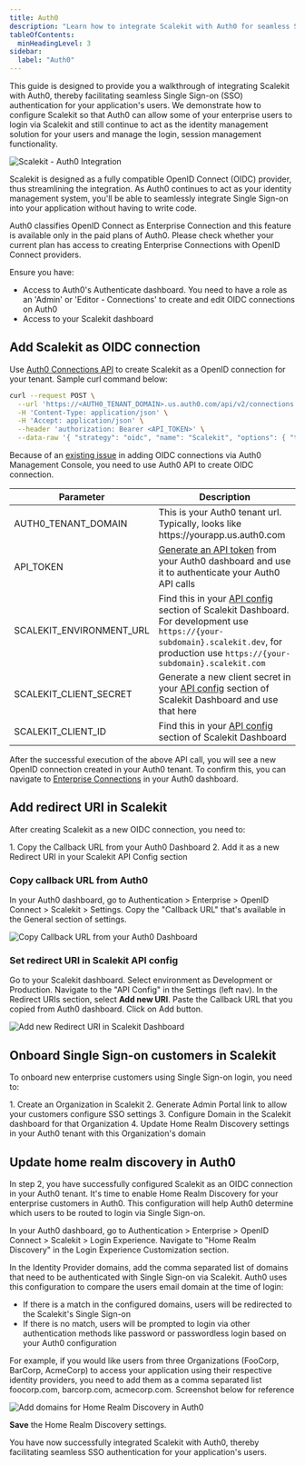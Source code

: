 ```yaml
---
title: Auth0
description: "Learn how to integrate Scalekit with Auth0 for seamless Single Sign-On (SSO) authentication, allowing enterprise users to log in via Scalekit."
tableOfContents:
  minHeadingLevel: 3
sidebar:
  label: "Auth0"
---
```


This guide is designed to provide you a walkthrough of integrating Scalekit with Auth0, thereby facilitating seamless Single Sign-on (SSO) authentication for your application's users. We demonstrate how to configure Scalekit so that Auth0 can allow some of your enterprise users to login via Scalekit and still continue to act as the identity management solution for your users and manage the login, session management functionality.

![Scalekit - Auth0 Integration ](@/assets/docs/guides/auth-systems/auth0/0.png)

Scalekit is designed as a fully compatible OpenID Connect (OIDC) provider, thus streamlining the integration. As Auth0 continues to act as your identity management system, you'll be able to seamlessly integrate Single Sign-on into your application without having to write code.

<Aside>

Auth0 classifies OpenID Connect as Enterprise Connection and this feature is available only in the paid plans of Auth0. Please check whether your current plan has access to creating Enterprise Connections with OpenID Connect providers.

</Aside>

Ensure you have:

- Access to Auth0's Authenticate dashboard. You need to have a role as an 'Admin' or 'Editor - Connections' to create and edit OIDC connections on Auth0
- Access to your Scalekit dashboard

## Add Scalekit as OIDC connection

Use <a href="https://auth0.com/docs/api/management/v2/connections/post-connections" target="_blank">Auth0 Connections API</a> to create Scalekit as a OpenID connection for your tenant. Sample curl command below:

```bash showLineNumbers=false wrap
curl --request POST \
  --url 'https://<AUTH0_TENANT_DOMAIN>.us.auth0.com/api/v2/connections' \
  -H 'Content-Type: application/json' \
  -H 'Accept: application/json' \
  --header 'authorization: Bearer <API_TOKEN>' \
  --data-raw '{ "strategy": "oidc", "name": "Scalekit", "options": { "type": "back_channel", "discovery_url": "<SCALEKIT_ENVIRONMENT_URL>/.well-known/openid-configuration", "client_secret" : "<SCALEKIT_CLIENT_SECRET>", "client_id" : "<SCALEKIT_CLIENT_ID>",  "scopes": "openid profile" } }'
```

<Aside type="caution">

Because of an <a href="https://community.auth0.com/t/creating-an-oidc-connection-fails-with-options-issuer-is-required-error/128189" target="_blank">existing issue</a> in adding OIDC connections via Auth0 Management Console, you need to use Auth0 API to create OIDC connection.

</Aside>

| Parameter              | Description                                                                                                                                                                         |
| ---------------------- | ----------------------------------------------------------------------------------------------------------------------------------------------------------------------------------- |
| AUTH0_TENANT_DOMAIN    | This is your Auth0 tenant url. Typically, looks like https:<span></span>//yourapp.us.auth0.com                                                                                         |
| API_TOKEN              | <a href="https://auth0.com/docs/secure/tokens/access-tokens/management-api-access-tokens" target="_blank">Generate an API token</a> from your Auth0 dashboard and use it to authenticate your Auth0 API calls |
| SCALEKIT_ENVIRONMENT_URL       | Find this in your <a href="https://app.scalekit.com" target="_blank">API config</a> section of Scalekit Dashboard. For development use `https://{your-subdomain}.scalekit.dev`, for production use `https://{your-subdomain}.scalekit.com` |
| SCALEKIT_CLIENT_SECRET | Generate a new client secret in your <a href="https://app.scalekit.com" target="_blank">API config</a> section of Scalekit Dashboard and use that here                                                         |
| SCALEKIT_CLIENT_ID    | Find this in your <a href="https://app.scalekit.com" target="_blank">API config</a> section of Scalekit Dashboard                                                                                              |

After the successful execution of the above API call, you will see a new OpenID connection created in your Auth0 tenant. To confirm this, you can navigate to <a href="https://auth0.com/docs/authenticate/enterprise-connections#view-enterprise-connections" target="_blank">Enterprise Connections</a> in your Auth0 dashboard.

## Add redirect URI in Scalekit

After creating Scalekit as a new OIDC connection, you need to:

<Steps>
1. Copy the Callback URL from your Auth0 Dashboard
2. Add it as a new Redirect URI in your Scalekit API Config section
</Steps>

### Copy callback URL from Auth0

In your Auth0 dashboard, go to Authentication > Enterprise > OpenID Connect > Scalekit > Settings.
Copy the "Callback URL" that's available in the General section of settings.

![Copy Callback URL from your Auth0 Dashboard](@/assets/docs/guides/auth-systems/auth0/1.png)

### Set redirect URI in Scalekit API config

Go to your Scalekit dashboard. Select environment as Development or Production. Navigate to the "API Config" in the Settings (left nav). In the Redirect URIs section, select **Add new URI**. Paste the Callback URL that you copied from Auth0 dashboard. Click on Add button.

![Add new Redirect URI in Scalekit Dashboard](@/assets/docs/guides/auth-systems/auth0/2.png)

## Onboard Single Sign-on customers in Scalekit

To onboard new enterprise customers using Single Sign-on login, you need to:

<Steps>
1. Create an Organization in Scalekit
2. Generate Admin Portal link to allow your customers configure SSO settings
3. Configure Domain in the Scalekit dashboard for that Organization
4. Update Home Realm Discovery settings in your Auth0 tenant with this Organization's domain
</Steps>

## Update home realm discovery in Auth0

In step 2, you have successfully configured Scalekit as an OIDC connection in your Auth0 tenant. It's time to enable Home Realm Discovery for your enterprise customers in Auth0. This configuration will help Auth0 determine which users to be routed to login via Single Sign-on.

In your Auth0 dashboard, go to Authentication > Enterprise > OpenID Connect > Scalekit > Login Experience.
Navigate to "Home Realm Discovery" in the Login Experience Customization section.

In the Identity Provider domains, add the comma separated list of domains that need to be authenticated with Single Sign-on via Scalekit. Auth0 uses this configuration to compare the users email domain at the time of login:

- If there is a match in the configured domains, users will be redirected to the Scalekit's Single Sign-on
- If there is no match, users will be prompted to login via other authentication methods like password or passwordless login based on your Auth0 configuration

For example, if you would like users from three Organizations (FooCorp, BarCorp, AcmeCorp) to access your application using their respective identity providers, you need to add them as a comma separated list foocorp.com, barcorp.com, acmecorp.com. Screenshot below for reference

![Add domains for Home Realm Discovery in Auth0](@/assets/docs/guides/auth-systems/auth0/3.png)

**Save** the Home Realm Discovery settings.

You have now successfully integrated Scalekit with Auth0, thereby facilitating seamless SSO authentication for your application's users.